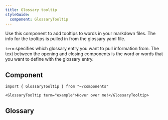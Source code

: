 ```yaml
---
title: Glossary tooltip
styleGuide:
  component: GlossaryTooltip
---
```


Use this component to add tooltips to words in your markdown files. The info for the tooltips is pulled in from the glossary yaml file.

`term` specifies which glossary entry you want to pull information from.
The text between the opening and closing components is the word or words that you want to define with the glossary entry.

## Component

```mdx live
import { GlossaryTooltip } from "~/components"

<GlossaryTooltip term="example">Hover over me!</GlossaryTooltip>
```

## Glossary


<Code title="/src/content/glossary/style-guide.yaml" code={glossary} lang="yaml" />